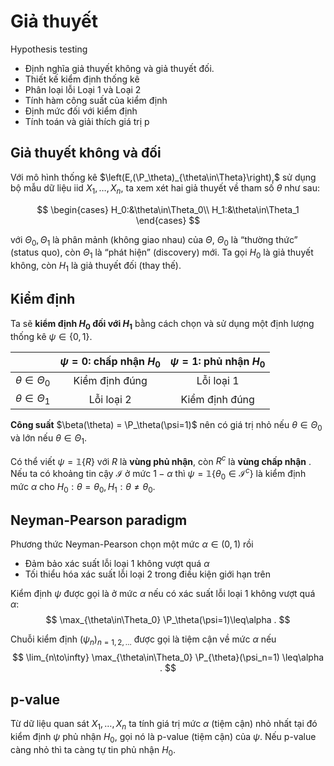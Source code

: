 # Giả thuyết

Hypothesis testing

- Định nghĩa giả thuyết không và giả thuyết đối.
- Thiết kế kiểm định thống kê
- Phân loại lỗi Loại 1 và Loại 2
- Tính hàm công suất của kiểm định
- Định mức đối với kiểm định
- Tính toán và giải thích giá trị p

## Giả thuyết không và đối

Với mô hình thống kê $\left(E,(\P_\theta)_{\theta\in\Theta}\right),$
sử dụng bộ mẫu dữ liệu iid $X_1,\ldots,X_n,$
ta xem xét hai giả thuyết về tham số $\theta$ như sau:

$$
\begin{cases}
H_0:&\theta\in\Theta_0\\
H_1:&\theta\in\Theta_1
\end{cases}
$$

với $\Theta_0,\Theta_1$
là phân mảnh (không giao nhau) của $\Theta,$
$\Theta_0$ là "thường thức" (status quo),
còn $\Theta_1$ là "phát hiện" (discovery) mới.
Ta gọi $H_0$ là giả thuyết không,
còn $H_1$ là giả thuyết đối (thay thế).

## Kiểm định

Ta sẽ **kiểm định $H_0$ đối với $H_1$**
bằng cách chọn và sử dụng một định lượng thống kê
$\psi\in\{0,1\}.$

| | $\psi=0:$ chấp nhận $H_0$ | $\psi=1:$ phủ nhận $H_0$ |
|---------------------|:-----:|:------:|
| $\theta\in\Theta_0$ | Kiểm định đúng | Lỗi loại 1 |
| $\theta\in\Theta_1$ | Lỗi loại 2 | Kiểm định đúng |

**Công suất\index{hàm công suất}**
$\beta(\theta) = \P_\theta(\psi=1)$
nên có giá trị nhỏ nếu
$\theta\in\Theta_0$
và lớn nếu
$\theta\in\Theta_1 .$

Có thể viết
$\psi=\mathbb{1}\{R\}$
với $R$ là **vùng phủ nhận\index{vùng phủ nhận}**,
còn $R^c$ là **vùng chấp nhận**
.
Nếu ta có khoảng tin cậy $\mathcal{I}$ ở mức $1-\alpha$ thì
$\psi=\mathbb{1}\{\theta_0\in\mathcal{I}^c\}$
là kiểm định mức $\alpha$
cho
$H_0: \theta=\theta_0, H_1: \theta\neq\theta_0.$

## Neyman-Pearson paradigm

Phương thức Neyman-Pearson
chọn một mức $\alpha\in (0,1)$ rồi

- Đảm bảo xác suất lỗi loại 1 không vượt quá $\alpha$
- Tối thiểu hóa xác suất lỗi loại 2 trong điều kiện giới hạn trên

Kiểm định $\psi$ được gọi là ở mức $\alpha$ nếu
có xác suất lỗi loại 1 không vượt quá $\alpha:$
$$
\max_{\theta\in\Theta_0}
\P_\theta(\psi=1)\leq\alpha
.
$$

Chuỗi kiểm định $(\psi_n)_{n=1,2,\ldots}$ được gọi là tiệm cận về mức $\alpha$ nếu
$$
\lim_{n\to\infty}
\max_{\theta\in\Theta_0}
\P_{\theta}(\psi_n=1)
\leq\alpha
.
$$

## p-value

Từ dữ liệu quan sát $X_1, \ldots, X_n$ ta tính
giá trị mức $\alpha$ (tiệm cận) nhỏ nhất
tại đó kiểm định $\psi$ phủ nhận $H_0,$
gọi nó là p-value (tiệm cận) của $\psi.$
Nếu p-value càng nhỏ thì ta càng tự tin phủ nhận $H_0.$
